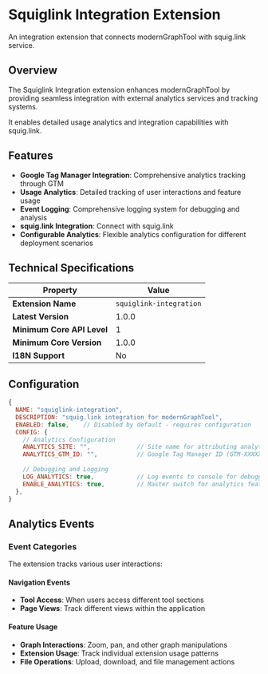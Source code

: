 # Squiglink Integration Extension

An integration extension that connects modernGraphTool with squig.link service.

## Overview

The Squiglink Integration extension enhances modernGraphTool by providing seamless integration with external analytics services and tracking systems. 

It enables detailed usage analytics and integration capabilities with squig.link.

## Features

- **Google Tag Manager Integration**: Comprehensive analytics tracking through GTM
- **Usage Analytics**: Detailed tracking of user interactions and feature usage
- **Event Logging**: Comprehensive logging system for debugging and analysis
- **squig.link Integration**: Connect with squig.link
- **Configurable Analytics**: Flexible analytics configuration for different deployment scenarios

## Technical Specifications

| Property | Value |
|----------|-------|
| **Extension Name** | `squiglink-integration` |
| **Latest Version** | 1.0.0 |
| **Minimum Core API Level** | 1 |
| **Minimum Core Version** | 1.0.0 |
| **I18N Support** | No |

## Configuration

```javascript
{
  NAME: "squiglink-integration",
  DESCRIPTION: "squig.link integration for modernGraphTool",
  ENABLED: false,    // Disabled by default - requires configuration
  CONFIG: {
    // Analytics Configuration
    ANALYTICS_SITE: "",             // Site name for attributing analytics events
    ANALYTICS_GTM_ID: "",           // Google Tag Manager ID (GTM-XXXXXXX)
    
    // Debugging and Logging
    LOG_ANALYTICS: true,            // Log events to console for debugging
    ENABLE_ANALYTICS: true,         // Master switch for analytics features
  },
}
```

## Analytics Events

### Event Categories

The extension tracks various user interactions:

#### Navigation Events
- **Tool Access**: When users access different tool sections
- **Page Views**: Track different views within the application

#### Feature Usage
- **Graph Interactions**: Zoom, pan, and other graph manipulations
- **Extension Usage**: Track individual extension usage patterns
- **File Operations**: Upload, download, and file management actions